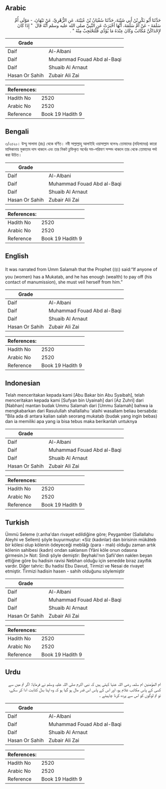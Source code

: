 ## Arabic


<div dir="rtl" lang="ar" style={{fontSize:'larger',backgroundColor:'#f8f9fa',padding:20}}>
حَدَّثَنَا أَبُو بَكْرِ بْنُ أَبِي شَيْبَةَ، حَدَّثَنَا سُفْيَانُ بْنُ عُيَيْنَةَ، عَنِ الزُّهْرِيِّ، عَنْ نَبْهَانَ، - مَوْلَى أُمِّ سَلَمَةَ - عَنْ أُمِّ سَلَمَةَ، أَنَّهَا أَخْبَرَتْ عَنِ النَّبِيِّ صلى الله عليه وسلم أَنَّهُ قَالَ ‏ "‏ إِذَا كَانَ لإِحْدَاكُنَّ مُكَاتَبٌ وَكَانَ عِنْدَهُ مَا يُؤَدِّي فَلْتَحْتَجِبْ مِنْهُ ‏"‏ ‏.‏
</div>
<div style={{backgroundColor:'#f8f9fa',padding:20, marginBottom: 10}}><table> <thead> <tr> <th>Grade</th> <th></th> </tr> </thead> <tbody> <tr><td>Daif</td><td>Al-Albani</td></tr><tr><td>Daif</td><td>Muhammad Fouad Abd al-Baqi</td></tr><tr><td>Daif</td><td>Shuaib Al Arnaut</td></tr><tr><td>Hasan Or Sahih</td><td>Zubair Ali Zai</td></tr></tbody></table><table> <thead> <tr> <th>References:</th> <th></th> </tr> </thead> <tbody><tr><td>Hadith No</td><td>2520</td></tr><tr><td>Arabic No</td><td>2520</td></tr><tr><td>Reference</td><td>Book 19 Hadith 9</td></tr></tbody></table></div>

## Bengali


<div dir="ltr" lang="bn" style={{fontSize:'larger',backgroundColor:'#f8f9fa',padding:20}}>
৩/২৫২০। উম্মু সালামা (রাঃ) থেকে বর্ণিত। নবী সাল্লাল্লাহু আলাইহি ওয়াসাল্লাম বলেনঃ তোমাদের (মহিলাদের) কারো মালিকানায় মুকাতাব দাস থাকলে এবং তার নিকট চুক্তিকৃত অর্থের সম-পরিমাণ সম্পদ থাকলে তার থেকে তোমাদের পর্দা করা উচিত।
</div>
<div style={{backgroundColor:'#f8f9fa',padding:20, marginBottom: 10}}><table> <thead> <tr> <th>Grade</th> <th></th> </tr> </thead> <tbody> <tr><td>Daif</td><td>Al-Albani</td></tr><tr><td>Daif</td><td>Muhammad Fouad Abd al-Baqi</td></tr><tr><td>Daif</td><td>Shuaib Al Arnaut</td></tr><tr><td>Hasan Or Sahih</td><td>Zubair Ali Zai</td></tr></tbody></table><table> <thead> <tr> <th>References:</th> <th></th> </tr> </thead> <tbody><tr><td>Hadith No</td><td>2520</td></tr><tr><td>Arabic No</td><td>2520</td></tr><tr><td>Reference</td><td>Book 19 Hadith 9</td></tr></tbody></table></div>

## English


<div dir="ltr" lang="en" style={{fontSize:'larger',backgroundColor:'#f8f9fa',padding:20}}>
It was narrated from Umm Salamah that the Prophet (ﷺ) said:“If anyone of you (women) has a Mukatab, and he has enough (wealth) to pay off (his contact of manumission), she must veil herself from him.”
</div>
<div style={{backgroundColor:'#f8f9fa',padding:20, marginBottom: 10}}><table> <thead> <tr> <th>Grade</th> <th></th> </tr> </thead> <tbody> <tr><td>Daif</td><td>Al-Albani</td></tr><tr><td>Daif</td><td>Muhammad Fouad Abd al-Baqi</td></tr><tr><td>Daif</td><td>Shuaib Al Arnaut</td></tr><tr><td>Hasan Or Sahih</td><td>Zubair Ali Zai</td></tr></tbody></table><table> <thead> <tr> <th>References:</th> <th></th> </tr> </thead> <tbody><tr><td>Hadith No</td><td>2520</td></tr><tr><td>Arabic No</td><td>2520</td></tr><tr><td>Reference</td><td>Book 19 Hadith 9</td></tr></tbody></table></div>

## Indonesian


<div dir="ltr" lang="id" style={{fontSize:'larger',backgroundColor:'#f8f9fa',padding:20}}>
Telah menceritakan kepada kami [Abu Bakar bin Abu Syaibah], telah menceritakan kepada kami [Sufyan bin Uyainah] dari [Az Zuhri] dari [Nabhan] mantan budak Ummu Salamah dari [Ummu Salamah] bahwa ia mengkabarkan dari Rasulullah shallallahu 'alaihi wasallam beliau bersabda: "Bila ada di antara kalian salah seorang mukatab (budak yang ingin bebas) dan ia memiliki apa yang ia bisa tebus maka berikanlah untuknya
</div>
<div style={{backgroundColor:'#f8f9fa',padding:20, marginBottom: 10}}><table> <thead> <tr> <th>Grade</th> <th></th> </tr> </thead> <tbody> <tr><td>Daif</td><td>Al-Albani</td></tr><tr><td>Daif</td><td>Muhammad Fouad Abd al-Baqi</td></tr><tr><td>Daif</td><td>Shuaib Al Arnaut</td></tr><tr><td>Hasan Or Sahih</td><td>Zubair Ali Zai</td></tr></tbody></table><table> <thead> <tr> <th>References:</th> <th></th> </tr> </thead> <tbody><tr><td>Hadith No</td><td>2520</td></tr><tr><td>Arabic No</td><td>2520</td></tr><tr><td>Reference</td><td>Book 19 Hadith 9</td></tr></tbody></table></div>

## Turkish


<div dir="ltr" lang="tr" style={{fontSize:'larger',backgroundColor:'#f8f9fa',padding:20}}>
Ümmü Seleme (r.anha'dan rivayet edildiğine göre; Peygamber (Sallallahu Aleyhi ve Sellem) şöyle buyurmuştur: «Siz (kadınlar) dan birisinin mükâteb bir kölesi olup kölenin ödeyeceği meblâğı (para - malı) olduğu zaman artık kölenin sahibesi (kadın) ondan saklansın (Yâni köle onun odasına girmesin.)» Not: Sindi şöyle demiştir: Beyhaki'nın Şafii'den naklen beyan ettiğine göre bu hadisin ravisi Nebhan olduğu için senedde biraz zayıflık vardır. Diğer tahric: Bu hadisi Ebu Davud, Tirmizi ve Nesai de rivayet etmiştir. Tirmizi hadisin hasen - sahih olduğunu söylemiştir
</div>
<div style={{backgroundColor:'#f8f9fa',padding:20, marginBottom: 10}}><table> <thead> <tr> <th>Grade</th> <th></th> </tr> </thead> <tbody> <tr><td>Daif</td><td>Al-Albani</td></tr><tr><td>Daif</td><td>Muhammad Fouad Abd al-Baqi</td></tr><tr><td>Daif</td><td>Shuaib Al Arnaut</td></tr><tr><td>Hasan Or Sahih</td><td>Zubair Ali Zai</td></tr></tbody></table><table> <thead> <tr> <th>References:</th> <th></th> </tr> </thead> <tbody><tr><td>Hadith No</td><td>2520</td></tr><tr><td>Arabic No</td><td>2520</td></tr><tr><td>Reference</td><td>Book 19 Hadith 9</td></tr></tbody></table></div>

## Urdu


<div dir="rtl" lang="ur" style={{fontSize:'larger',backgroundColor:'#f8f9fa',padding:20}}>
ام المؤمنین ام سلمہ رضی اللہ عنہا کہتی ہیں کہ نبی اکرم صلی اللہ علیہ وسلم نے فرمایا: اگر تم میں سے کسی کے پاس مکاتب غلام ہو، اور اس کے پاس اس قدر مال ہو گیا ہو کہ وہ اپنا بدل کتابت ادا کر سکے، تو تم لوگوں کو اس سے پردہ کرنا چاہیئے ۔
</div>
<div style={{backgroundColor:'#f8f9fa',padding:20, marginBottom: 10}}><table> <thead> <tr> <th>Grade</th> <th></th> </tr> </thead> <tbody> <tr><td>Daif</td><td>Al-Albani</td></tr><tr><td>Daif</td><td>Muhammad Fouad Abd al-Baqi</td></tr><tr><td>Daif</td><td>Shuaib Al Arnaut</td></tr><tr><td>Hasan Or Sahih</td><td>Zubair Ali Zai</td></tr></tbody></table><table> <thead> <tr> <th>References:</th> <th></th> </tr> </thead> <tbody><tr><td>Hadith No</td><td>2520</td></tr><tr><td>Arabic No</td><td>2520</td></tr><tr><td>Reference</td><td>Book 19 Hadith 9</td></tr></tbody></table></div>